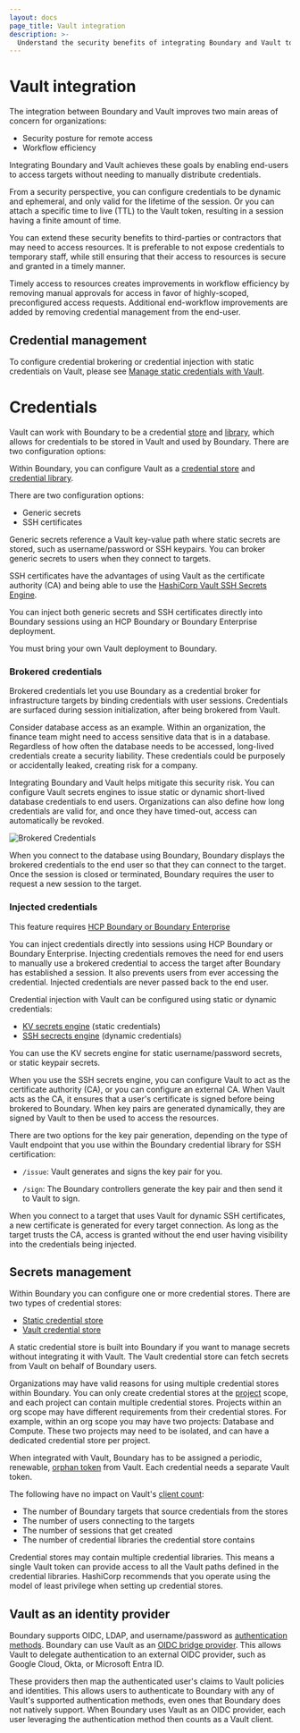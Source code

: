 ```yaml
---
layout: docs
page_title: Vault integration
description: >-
  Understand the security benefits of integrating Boundary and Vault to manage secrets and broker or inject credentials. Set up Vault as an OIDC bridge provider.
---
```


# Vault integration

The integration between Boundary and Vault improves two main areas of concern for organizations:

- Security posture for remote access
- Workflow efficiency

Integrating Boundary and Vault achieves these goals by enabling end-users to access targets without needing to manually distribute credentials.

From a security perspective, you can configure credentials to be dynamic and ephemeral, and only valid for the lifetime of the session. Or you can attach a specific time to live (TTL) to the Vault token, resulting in a session having a finite amount of time.

You can extend these security benefits to third-parties or contractors that may need to access resources. It is preferable to not expose credentials to temporary staff, while still ensuring that their access to resources is secure and granted in a timely manner.

Timely access to resources creates improvements in workflow efficiency by removing manual approvals for access in favor of highly-scoped, preconfigured access requests. Additional end-workflow improvements are added by removing credential management from the end-user.

## Credential management

To configure credential brokering or credential injection with static credentials on Vault, please see [Manage static credentials with Vault](/boundary/docs/configuration/credential-management/static-cred-vault).


# Credentials
Vault can work with Boundary to be a credential [store](https://developer.hashicorp.com/boundary/docs/domain-model/credential-stores) and [library](https://developer.hashicorp.com/boundary/docs/domain-model/credential-libraries), which allows for credentials to be stored in Vault and used by Boundary. There are two configuration options:

Within Boundary, you can configure Vault as a [credential store](/boundary/docs/domain-model/credential-stores) and [credential library](/boundary/docs/domain-model/credential-libraries).

There are two configuration options:

- Generic secrets
- SSH certificates

Generic secrets reference a Vault key-value path where static secrets are stored, such as username/password or SSH keypairs. You can broker generic secrets to users when they connect to targets.

SSH certificates have the advantages of using Vault as the certificate authority (CA) and being able to use the [HashiCorp Vault SSH Secrets Engine](/vault/docs/secrets/ssh).

You can inject both generic secrets and SSH certificates directly into Boundary sessions using an HCP Boundary or Boundary Enterprise deployment.

<Note>

  You must bring your own Vault deployment to Boundary.

</Note>

### Brokered credentials

Brokered credentials let you use Boundary as a credential broker for infrastructure targets by binding credentials with user sessions. Credentials are surfaced during session initialization, after being brokered from Vault.

Consider database access as an example. Within an organization, the finance team might need to access sensitive data that is in a database. Regardless of how often the database needs to be accessed, long-lived credentials create a security liability. These credentials could be purposely or accidentally leaked, creating risk for a company.

Integrating Boundary and Vault helps mitigate this security risk. You can configure Vault secrets engines to issue static or dynamic short-lived database credentials to end users. Organizations can also define how long credentials are valid for, and once they have timed-out, access can automatically be revoked.

![Brokered Credentials](/img/brokered-creds-ui.png)

When you connect to the database using Boundary, Boundary displays the brokered credentials to the end user so that they can connect to the target. Once the session is closed or terminated, Boundary requires the user to request a new session to the target.

### Injected credentials

<EnterpriseAlert product="boundary">This feature requires <a href="https://www.hashicorp.com/products/boundary">HCP Boundary or Boundary Enterprise</a></EnterpriseAlert>

You can inject credentials directly into sessions using HCP Boundary or Boundary Enterprise. Injecting credentials removes the need for end users to manually use a brokered credential to access the target after Boundary has established a session. It also prevents users from ever accessing the credential. Injected credentials are never passed back to the end user.

Credential injection with Vault can be configured using static or dynamic credentials:

- [KV secrets engine](/vault/docs/secrets/kv/kv-v2) (static credentials)
- [SSH secrects engine](/vault/docs/secrets/ssh) (dynamic credentials)

You can use the KV secrets engine for static username/password secrets, or static keypair secrets.

When you use the SSH secrets engine, you can configure Vault to act as the certificate authority (CA), or you can configure an external CA. When Vault acts as the CA, it ensures that a user's certificate is signed before being brokered to Boundary. When key pairs are generated dynamically, they are signed by Vault to then be used to access the resources.

There are two options for the key pair generation, depending on the type of Vault endpoint that you use within the Boundary credential library for SSH certification:

- `/issue`: Vault generates and signs the key pair for you.

- `/sign`: The Boundary controllers generate the key pair and then send it to Vault to sign.

When you connect to a target that uses Vault for dynamic SSH certificates, a new certificate is generated for every target connection. As long as the target trusts the CA, access is granted without the end user having visibility into the credentials being injected.

## Secrets management

Within Boundary you can configure one or more credential stores. There are two types of credential stores:

- [Static credential store](/boundary/docs/domain-model/credential-stores#static-credential-store)
- [Vault credential store](/boundary/docs/domain-model/credential-stores#vault-policies)

A static credential store is built into Boundary if you want to manage secrets without integrating it with Vault. The Vault credential store can fetch secrets from Vault on behalf of Boundary users.

Organizations may have valid reasons for using multiple credential stores within Boundary. You can only create credential stores at the [project](/boundary/docs/domain-model/scopes#projects) scope, and each project can contain multiple credential stores. Projects within an org scope may have different requirements from their credential stores. For example, within an org scope you may have two projects: Database and Compute. These two projects may need to be isolated, and can have a dedicated credential store per project.

When integrated with Vault, Boundary has to be assigned a periodic, renewable, [orphan token](/boundary/docs/domain-model/credential-stores#vault-token-requirements) from Vault. Each credential needs a separate Vault token.

The following have no impact on Vault's [client count](/vault/docs/concepts/client-count/counting):

- The number of Boundary targets that source credentials from the stores
- The number of users connecting to the targets
- The number of sessions that get created
- The number of credential libraries the credential store contains

<Note>

Credential stores may contain multiple credential libraries. This means a single Vault token can provide access to all the Vault paths defined in the credential libraries. HashiCorp recommends that you operate using the model of least privilege when setting up credential stores.

</Note>

## Vault as an identity provider

Boundary supports OIDC, LDAP, and username/password as [authentication methods](/boundary/docs/concepts/iam#access-management). Boundary can use Vault as an [OIDC bridge provider](/vault/tutorials/auth-methods/oidc-identity-provider). This allows Vault to delegate authentication to an external OIDC provider, such as Google Cloud, Okta, or Microsoft Entra ID.

These providers then map the authenticated user's claims to Vault policies and identities. This allows users to authenticate to Boundary with any of Vault's supported authentication methods, even ones that Boundary does not natively support. When Boundary uses Vault as an OIDC provider, each user leveraging the authentication method then counts as a Vault client.
